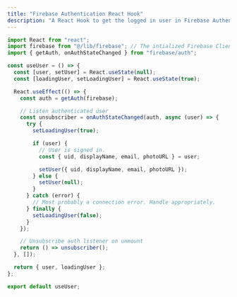 ```yaml
---
title: "Firebase Authentication React Hook"
description: "A React Hook to get the logged in user in Firebase Authentication"
---
```


<SpecialBlock
  type="info"
  markdown="Please note I'm using the [modular version](https://firebase.google.com/docs/web/learn-more#modular-version) of Firebase. Switch to the relevant imports for versions 8 and below."
/>

```javascript
import React from "react";
import firebase from "@/lib/firebase"; // The intialized Firebase Client application
import { getAuth, onAuthStateChanged } from "firebase/auth";

const useUser = () => {
  const [user, setUser] = React.useState(null);
  const [loadingUser, setLoadingUser] = React.useState(true);

  React.useEffect(() => {
    const auth = getAuth(firebase);

    // Listen authenticated user
    const unsubscriber = onAuthStateChanged(auth, async (user) => {
      try {
        setLoadingUser(true);

        if (user) {
          // User is signed in.
          const { uid, displayName, email, photoURL } = user;

          setUser({ uid, displayName, email, photoURL });
        } else {
          setUser(null);
        }
      } catch (error) {
        // Most probably a connection error. Handle appropriately.
      } finally {
        setLoadingUser(false);
      }
    });

    // Unsubscribe auth listener on unmount
    return () => unsubscriber();
  }, []);

  return { user, loadingUser };
};

export default useUser;
```
